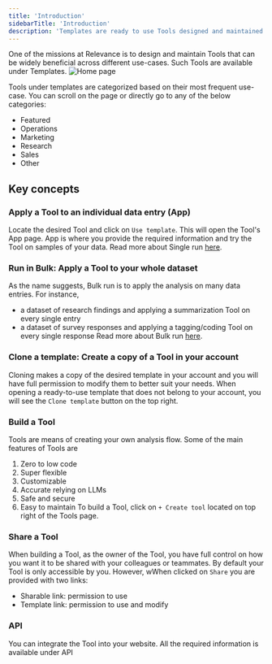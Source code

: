 ```yaml
---
title: 'Introduction'
sidebarTitle: 'Introduction'
description: 'Templates are ready to use Tools designed and maintained by Relevance'
---
```

One of the missions at Relevance is to design and maintain Tools that can be widely beneficial
across different use-cases. Such Tools are available under Templates.
![Home page](/images/templates/templates-page.png)

Tools under templates are categorized based on their most frequent use-case. You can scroll on the page 
or directly go to any of the below categories:
* Featured
* Operations
* Marketing
* Research
* Sales
* Other

## Key concepts
### Apply a Tool to an individual data entry (App)
Locate the desired Tool and click on `Use template`. This will open the Tool's App page.
App is where you provide the required information and try the Tool on samples of your data.
Read more about Single run [here](/templates/single-run).

### Run in Bulk: Apply a Tool to your whole dataset
As the name suggests, Bulk run is to apply the analysis on many data entries. For instance, 
* a dataset of research findings and applying a summarization Tool on every single entry
* a dataset of survey responses and applying a tagging/coding Tool on every single response
Read more about Bulk run [here](/templates/bulk-run).

### Clone a template: Create a copy of a Tool in your account
Cloning makes a copy of the desired template in your account and you will have full permission to modify them
to better suit your needs.
When opening a ready-to-use template that does not belong to your account, you will see the
`Clone template` button on the top right.

### Build a Tool
Tools are means of creating your own analysis flow. Some of the main features of Tools are
1. Zero to low code
2. Super flexible
3. Customizable
4. Accurate relying on LLMs
5. Safe and secure
6. Easy to maintain
To build a Tool, click on `+ Create tool` located on top right of the Tools page.

### Share a Tool
When building a Tool, as the owner of the Tool, you have full control on how you want it to be shared with 
your colleagues or teammates.
By default your Tool is only accessible by you. However, wWhen clicked on `Share` you are provided with two
links:
* Sharable link: permission to use
* Template link: permission to use and modify

### API
You can integrate the Tool into your website. All the required information is available under API